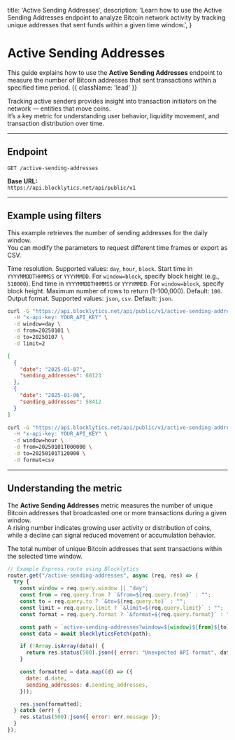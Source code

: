   title: 'Active Sending Addresses',
  description:
    'Learn how to use the Active Sending Addresses endpoint to analyze Bitcoin network activity by tracking unique addresses that sent funds within a given time window.',
}

# Active Sending Addresses

This guide explains how to use the **Active Sending Addresses** endpoint to measure the number of Bitcoin addresses that sent transactions within a specified time period. {{ className: 'lead' }}

Tracking active senders provides insight into transaction initiators on the network — entities that move coins.  
It’s a key metric for understanding user behavior, liquidity movement, and transaction distribution over time.

---

## Endpoint

`GET /active-sending-addresses`

**Base URL:**  
`https://api.blocklytics.net/api/public/v1`

---

## Example using filters

<Row>
  <Col>

This example retrieves the number of sending addresses for the daily window.  
You can modify the parameters to request different time frames or export as CSV.

<Properties>
  <Property name="window" type="string">
    Time resolution. Supported values: <code>day</code>, <code>hour</code>, <code>block</code>.
  </Property>
  <Property name="from" type="string">
    Start time in <code>YYYYMMDDTHHMMSS</code> or <code>YYYYMMDD</code>. For <code>window=block</code>, specify block height (e.g., <code>510000</code>).
  </Property>
  <Property name="to" type="string">
    End time in <code>YYYYMMDDTHHMMSS</code> or <code>YYYYMMDD</code>. For <code>window=block</code>, specify block height.
  </Property>
  <Property name="limit" type="integer">
    Maximum number of rows to return (1–100,000). Default: <code>100</code>.
  </Property>
  <Property name="format" type="string">
    Output format. Supported values: <code>json</code>, <code>csv</code>. Default: <code>json</code>.
  </Property>
</Properties>

  </Col>
  <Col>

```bash {title="Requesting daily sending addresses"}
curl -G "https://api.blocklytics.net/api/public/v1/active-sending-addresses" \
  -H "x-api-key: YOUR_API_KEY" \
  -d window=day \
  -d from=20250101 \
  -d to=20250107 \
  -d limit=2
```

```json {title="Sample JSON response"}
[
  {
    "date": "2025-01-07",
    "sending_addresses": 60123
  },
  {
    "date": "2025-01-06",
    "sending_addresses": 58412
  }
]
```

```bash {title="Exporting as CSV"}
curl -G "https://api.blocklytics.net/api/public/v1/active-sending-addresses" \
  -H "x-api-key: YOUR_API_KEY" \
  -d window=hour \
  -d from=20250101T000000 \
  -d to=20250101T120000 \
  -d format=csv
```

  </Col>
</Row>

---

## Understanding the metric

<Row>
  <Col>

The **Active Sending Addresses** metric measures the number of unique Bitcoin addresses that broadcasted one or more transactions during a given window.  
A rising number indicates growing user activity or distribution of coins, while a decline can signal reduced movement or accumulation behavior.

<Properties>
  <Property name="sending_addresses" type="integer">
    The total number of unique Bitcoin addresses that sent transactions within the selected time window.
  </Property>
</Properties>

  </Col>
  <Col>

```js {title="Node.js (Express) example"}
// Example Express route using Blocklytics
router.get("/active-sending-addresses", async (req, res) => {
  try {
    const window = req.query.window || "day";
    const from = req.query.from ? `&from=${req.query.from}` : "";
    const to = req.query.to ? `&to=${req.query.to}` : "";
    const limit = req.query.limit ? `&limit=${req.query.limit}` : "";
    const format = req.query.format ? `&format=${req.query.format}` : "";

    const path = `active-sending-addresses?window=${window}${from}${to}${limit}${format}`;
    const data = await blocklyticsFetch(path);

    if (!Array.isArray(data)) {
      return res.status(500).json({ error: "Unexpected API format", data });
    }

    const formatted = data.map((d) => ({
      date: d.date,
      sending_addresses: d.sending_addresses,
    }));

    res.json(formatted);
  } catch (err) {
    res.status(500).json({ error: err.message });
  }
});
```
  </Col>
</Row>
